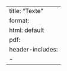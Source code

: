 --- 
title: "Texte"
format: 
  html: default
  pdf:
    header-includes:
      - \usepackage{mathtools} 
--- 